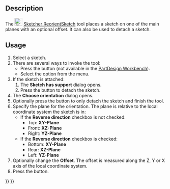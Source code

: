 <languages/>

{{Docnav
|[[Sketcher_MapSketch|Attach sketch]]
|[[Sketcher_ValidateSketch|Validate sketch]]
|[[Sketcher_Workbench|Sketcher]]
|IconL=Sketcher_MapSketch.svg‎
|IconR=Sketcher_ValidateSketch.svg
|IconC=Workbench_Sketcher.svg
}}

{{GuiCommand
|Name=Sketcher ReorientSketch
|MenuLocation=Sketch → Reorient sketch
|Workbenches=[[Sketcher_Workbench|Sketcher]], [[PartDesign_Workbench|PartDesign]]
|SeeAlso=[[Sketcher_MapSketch|Sketcher MapSketch]], [[Sketcher_NewSketch|Sketcher NewSketch]]
}}

==Description==

The [[Image:Sketcher_ReorientSketch.svg|24px]] [[Sketcher_ReorientSketch|Sketcher ReorientSketch]] tool places a sketch on one of the main planes with an optional offset. It can also be used to detach a sketch.

==Usage==

# Select a sketch.
# There are several ways to invoke the tool:
#* Press the {{Button|[[Image:Sketcher_ReorientSketch.svg|16px]] [[Sketcher_ReorientSketch|Reorient sketch]]}} button (not available in the [[PartDesign_Workbench|PartDesign Workbench]]).
#* Select the {{MenuCommand|Sketch → [[Image:Sketcher_ReorientSketch.svg|16px]] Reorient sketch}} option from the menu.
# If the sketch is attached:
## The '''Sketch has support''' dialog opens.
## Press the {{Button|Yes}} button to detach the sketch.
# The '''Choose orientation''' dialog opens.
# Optionally press the {{Button|Cancel}} button to only detach the sketch and finish the tool.
# Specify the plane for the orientation. The plane is relative to the local coordinate system the sketch is in:
#* If the '''Reverse direction''' checkbox is not checked:
#** Top: '''XY-Plane'''
#** Front: '''XZ-Plane'''
#** Right: '''YZ-Plane'''
#* If the '''Reverse direction''' checkbox is checked:
#** Bottom: '''XY-Plane'''
#** Rear: '''XZ-Plane'''
#** Left: '''YZ-Plane'''
# Optionally change the '''Offset'''. The offset is measured along the Z, Y or X axis of the local coordinate system.
# Press the {{Button|OK}} button.


{{Docnav
|[[Sketcher_MapSketch|Attach sketch]]
|[[Sketcher_ValidateSketch|Validate sketch]]
|[[Sketcher_Workbench|Sketcher]]
|IconL=Sketcher_MapSketch.svg
|IconR=Sketcher_ValidateSketch.svg
|IconC=Workbench_Sketcher.svg
}}

{{Sketcher Tools navi{{#translation:}}}}
{{Userdocnavi{{#translation:}}}}